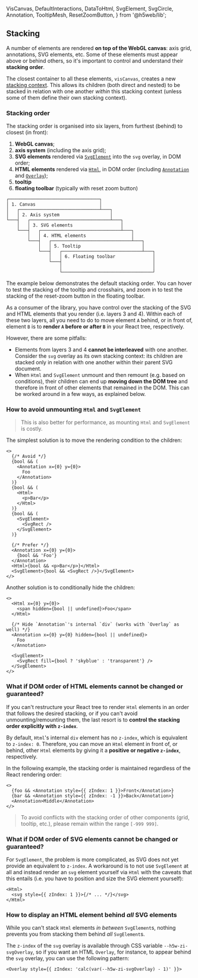   VisCanvas,
  DefaultInteractions,
  DataToHtml,
  SvgElement,
  SvgCircle,
  Annotation,
  TooltipMesh,
  ResetZoomButton,
} from '@h5web/lib';

## Stacking

A number of elements are rendered **on top of the WebGL canvas**: axis grid, annotations, SVG elements, etc.
Some of these elements must appear above or behind others, so it's important to control and understand their **stacking order**.

The closest container to all these elements, `visCanvas`, creates a new [stacking context](https://developer.mozilla.org/en-US/docs/Web/CSS/CSS_Positioning/Understanding_z_index/The_stacking_context).
This allows its children (both direct and nested) to be stacked in relation with one another _within_ this stacking context (unless some of them define their own stacking context).

### Stacking order

The stacking order is organised into six layers, from furthest (behind) to closest (in front):

1. **WebGL canvas**;
2. **axis system** (including the axis grid);
3. **SVG elements** rendered via [`SvgElement`](http://localhost:6006/?path=/story/building-blocks-svgelement--default) into the `svg` overlay, in DOM order;
4. **HTML elements** rendered via [`Html`](http://localhost:6006/?path=/story/building-blocks-html--default), in DOM order (including [`Annotation`](http://localhost:6006/?path=/story/building-blocks-annotation--default) and [`Overlay`](http://localhost:6006/?path=/story/building-blocks-overlay--default));
5. **tooltip**
6. **floating toolbar** (typically with reset zoom button)

```
┌──────────────────────────────────┐
│ 1. Canvas                        │
│   ┌──────────────────────────────┴───┐
│   │ 2. Axis system                   │
└───┤   ┌──────────────────────────────┴───┐
    │   │ 3. SVG elements                  │
    └───┤   ┌──────────────────────────────┴───┐
        │   │ 4. HTML elements                 │
        └───┤   ┌──────────────────────────────┴───┐
            │   │ 5. Tooltip                       │
            └───┤   ┌──────────────────────────────┴───┐
                │   │ 6. Floating toolbar              │
                └───┤                                  │
                    │                                  │
                    └──────────────────────────────────┘
```

The example below demonstrates the default stacking order. You can hover to test the stacking of the tooltip and crosshairs,
and zoom in to test the stacking of the reset-zoom button in the floating toolbar.

<Canvas of={StackingStory} />

As a consumer of the library, you have control over the stacking of the SVG and HTML elements that you render (i.e. layers 3 and 4).
Within each of these two layers, all you need to do to move element `A` behind, or in front of, element `B` is to **render `A`
before or after `B`** in your React tree, respectively.

However, there are some pitfalls:

- Elements from layers 3 and 4 **cannot be interleaved** with one another. Consider the `svg` overlay as its own stacking context:
  its children are stacked only in relation with one another within their parent SVG document.
- When `Html` and `SvgElement` unmount and then remount (e.g. based on conditions), their children can end up **moving down the DOM tree** and therefore
  in front of other elements that remained in the DOM. This can be worked around in a few ways, as explained below.

### How to avoid unmounting `Html` and `SvgElement`

> This is also better for performance, as mounting `Html` and `SvgElement` is costly.

The simplest solution is to move the rendering condition to the children:

```tsx
<>
  {/* Avoid */}
  {bool && (
    <Annotation x={0} y={0}>
      Foo
    </Annotation>
  )}
  {bool && (
    <Html>
      <p>Bar</p>
    </Html>
  )}
  {bool && (
    <SvgElement>
      <SvgRect />
    </SvgElement>
  )}

  {/* Prefer */}
  <Annotation x={0} y={0}>
    {bool && 'Foo'}
  </Annotation>
  <Html>{bool && <p>Bar</p>}</Html>
  <SvgElement>{bool && <SvgRect />}</SvgElement>
</>
```

Another solution is to conditionally hide the children:

```tsx
<>
  <Html x={0} y={0}>
    <span hidden={bool || undefined}>Foo</span>
  </Html>

  {/* Hide `Annotation`'s internal `div` (works with `Overlay` as well) */}
  <Annotation x={0} y={0} hidden={bool || undefined}>
    Foo
  </Annotation>

  <SvgElement>
    <SvgRect fill={bool ? 'skyblue' : 'transparent'} />
  </SvgElement>
</>
```

### What if DOM order of HTML elements cannot be changed or guaranteed?

If you can't restructure your React tree to render `Html` elements in an order that follows the desired stacking,
or if you can't avoid unmounting/remounting them, the last resort is to **control the stacking order explicitly with `z-index`**.

By default, `Html`'s internal `div` element has no `z-index`, which is equivalent to `z-index: 0`.
Therefore, you can move an `Html` element in front of, or behind, other `Html` elements by giving
it a **positive or negative `z-index`**, respectively.

In the following example, the stacking order is maintained regardless of the React rendering order:

```tsx
<>
  {foo && <Annotation style={{ zIndex: 1 }}>Front</Annotation>}
  {bar && <Annotation style={{ zIndex: -1 }}>Back</Annotation>}
  <Annotation>Middle</Annotation>
</>
```

> To avoid conflicts with the stacking order of other components (grid, tooltip, etc.), please remain within the range `[-999 999]`.

### What if DOM order of SVG elements cannot be changed or guaranteed?

For `SvgElement`, the problem is more complicated, as SVG does not yet provide an equivalent to `z-index`.
A workaround is to not use `SvgElement` at all and instead render an `svg` element yourself via `Html` with the caveats
that this entails (i.e. you have to position and size the SVG element yourself):

```tsx
<Html>
  <svg style={{ zIndex: 1 }}>{/* ... */}</svg>
</Html>
```

### How to display an HTML element behind _all_ SVG elements

While you can't stack `Html` elements _in between_ `SvgElement`s, nothing prevents you from stacking them behind _all_ `SvgElement`s.

The `z-index` of the `svg` overlay is available through CSS variable `--h5w-zi-svgOverlay`,
so if you want an HTML `Overlay`, for instance, to appear behind the `svg` overlay, you can use the following pattern:

```tsx
<Overlay style={{ zIndex: 'calc(var(--h5w-zi-svgOverlay) - 1)' }}>
```

